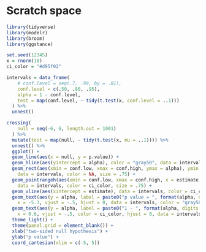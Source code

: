 # Scratch space {-}

```r
library(tidyverse)
library(modelr)
library(broom)
library(ggstance)
```

```r
set.seed(12345)
x = rnorm(10)
ci_color = "#d95f02"

intervals = data_frame(
    # conf.level = seq(.7, .99, by = .01),
    conf.level = c(.50, .80, .95),
    alpha = 1 - conf.level,
    test = map(conf.level, ~ tidy(t.test(x, conf.level = ..1)))
  ) %>%
  unnest()

crossing(
    null = seq(-6, 6, length.out = 1001)
  ) %>%
  mutate(test = map(null, ~ tidy(t.test(x, mu = ..1)))) %>%
  unnest() %>%
  ggplot() +
  geom_line(aes(x = null, y = p.value)) +
  geom_hline(aes(yintercept = alpha), color = "gray50", data = intervals, linetype = "dotted") +
  geom_rect(aes(xmin = conf.low, xmax = conf.high, ymax = alpha), ymin = -1, fill = ci_color, alpha = .1,
    data = intervals, color = NA, size = .75) +
  geom_pointrangeh(aes(xmin = conf.low, xmax = conf.high, x = estimate, y = alpha), 
    data = intervals, color = ci_color, size = .75) +
  geom_vline(aes(xintercept = estimate), data = intervals, color = ci_color, linetype = "dotted") +
  geom_text(aes(y = alpha, label = paste0("p value = ", format(alpha, digits = 2, nsmall = 2))),
    x = -5.3, vjust = -.5, hjust = 0, data = intervals, color = "gray50") +
  geom_text(aes(y = alpha, label = paste0("1 - ", format(alpha, digits = 2, nsmall = 2), " = ", round((1 - alpha) * 100), "% CI")),
    x = 0.6, vjust = -.5, color = ci_color, hjust = 0, data = intervals) +
  theme_light() +
  theme(panel.grid = element_blank()) +
  xlab("two-sided null hypothesis") +
  ylab("p value") +
  coord_cartesian(xlim = c(-5, 5))
```

